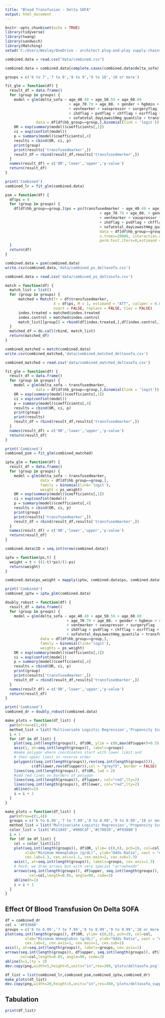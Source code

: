 ```yaml
---
title: "Blood Transfusion - Delta SOFA"
output: html_document
---
```


```r
knitr::opts_chunk$set(echo = TRUE)
library(tidyverse)
library(twang)
library(sandwich)
library(Matching)
setwd('C:/Users/Wesley/OneDrive - architect plug-and-play supply-chains/Desktop/Amsterdam database/transfusion_combined')

combined.data = read.csv("data/combined.csv")
```

```r
combined.data = combined.data[complete.cases(combined.data$delta_sofa),]
```

```r
groups = c('6 to 7','7 to 8','8 to 9','9 to 10','10 or more')

fit_glm = function(df) {
  result_df = data.frame()
  for (group in groups) {
    model = glm(delta_sofa ~ age_40.49 + age_50.59 + age_60.69 
                             + age_70.79 + age_80. + gender + hgbmin + septicflag 
                             + ventmarker + vasopressor + surgeryflag 
                             + ihdflag + pvdflag + chfflag + esrfflag +
                             + sofatotal_dayLowestHmg_quantile + transfusedmarker,
              data = df[df$hb_group==group,],binomial(link = 'logit'))
    OR = exp(summary(model)$coefficients[,1])
    ci = exp(confint(model))
    p = summary(model)$coefficients[,4]
    results = cbind(OR, ci, p)
    print(group)
    print(results['transfusedmarker',])
    result_df = rbind(result_df,results['transfusedmarker',])
  }
  names(result_df) = c('OR','lower','upper','p-value')
  return(result_df)
}

print('Combined')
combined_lr = fit_glm(combined.data)
```

```r
psm = function(df) {
  df$ps = 0
  for (group in groups) {
    df[df$hb_group==group,]$ps = ps(transfusedmarker ~ age_40.49 + age_50.59 + age_60.69 
                                           + age_70.79 + age_80. + gender + hgbmin + septicflag 
                                           + ventmarker + vasopressor + surgeryflag 
                                           + ihdflag + pvdflag + chfflag + esrfflag +
                                           + sofatotal_dayLowestHmg_quantile,
                                           data = df[df$hb_group==group,],
                                           n.trees=20000, interaction.depth=2, shrinkage=0.01,
                                           perm.test.iters=0,estimand = "ATT")$ps[,1]
  }
  return(df)
}

combined.data = psm(combined.data)
write.csv(combined.data,'data/combined_ps_deltasofa.csv')
```

```r
combined.data = read.csv('data/combined_ps_deltasofa.csv')
```

```r
match = function(df) {
  match_list = list()
  for (group in groups) {
      matched = Match(Tr = df$transfusedmarker,
                      X = df$ps, M = 1, estimand = "ATT", caliper = 0.01,
                      exact = FALSE, replace = FALSE, ties = FALSE)
      index.treated = matched$index.treated
      index.control = matched$index.control
      match_list[[group]] = rbind(df[index.treated,],df[index.control,])
  }
  matched_df = do.call(rbind, match_list)
  return(matched_df)
}

combined_matched = match(combined.data)
write.csv(combined_matched,'data/combined_matched_deltasofa.csv')
```

```r
combined_matched = read.csv('data/combined_matched_deltasofa.csv')

fit_glm = function(df) {
  result_df = data.frame()
  for (group in groups) {
    model = glm(delta_sofa ~ transfusedmarker,
              data = df[df$hb_group==group,],binomial(link = 'logit'))
    OR = exp(summary(model)$coefficients[,1])
    ci = exp(confint(model))
    p = summary(model)$coefficients[,4]
    results = cbind(OR, ci, p)
    print(group)
    print(results)
    result_df = rbind(result_df,results['transfusedmarker',])
  }
  names(result_df) = c('OR','lower','upper','p-value')
  return(result_df)
}

print('Combined')
combined_psm = fit_glm(combined_matched)
```

```r
iptw_glm = function(df) {
  result_df = data.frame()
  for (group in groups) {
    model = glm(delta_sofa ~ transfusedmarker,
                data = df[df$hb_group==group,],
                family = binomial(link='logit'),
                weight = ps_weight)
    OR = exp(summary(model)$coefficients[,1])
    ci = exp(confint(model))
    p = summary(model)$coefficients[,4]
    results = cbind(OR, ci, p)
    print(group)
    print(results['transfusedmarker',])
    result_df = rbind(result_df,results['transfusedmarker',])
  }
  names(result_df) = c('OR','lower','upper','p-value')
  return(result_df)
}

combined.data$ID = seq.int(nrow(combined.data))

iptw = function(ps,t) {
  weight = t + ((1-t)*ps)/(1-ps)
  return(weight)
}

combined.data$ps_weight = mapply(iptw, combined.data$ps, combined.data$transfusedmarker)

print('Combined')
combined_iptw = iptw_glm(combined.data)
```

```r
doubly_robust = function(df) {
  result_df = data.frame()
  for (group in groups) {
    model = glm(delta_sofa ~ age_40.49 + age_50.59 + age_60.69 
                            + age_70.79 + age_80. + gender + hgbmin + septicflag 
                            + ventmarker + vasopressor + surgeryflag 
                            + ihdflag + pvdflag + chfflag + esrfflag +
                            + sofatotal_dayLowestHmg_quantile + transfusedmarker,
                data = df[df$hb_group==group,],
                family = binomial(link='logit'),
                weights = ps_weight)
    OR = exp(summary(model)$coefficients[,1])
    ci = exp(confint(model))
    p = summary(model)$coefficients[,4]
    results = cbind(OR, ci, p)
    print(group)
    print(results['transfusedmarker',])
    result_df = rbind(result_df,results['transfusedmarker',])
  }
  names(result_df) = c('OR','lower','upper','p-value')
  return(result_df)
}

print('Combined')
combined_dr = doubly_robust(combined.data)
```

```r
make_plots = function(df_list) {
  par(mfrow=c(1,4))
  method_list = list('Multivariate Logistic Regression','Propensity Score Matching','Inverse Probability Treatment Weighting','Doubly Robust Estimation')
  i = 1
  for (df in df_list) {
    plot(seq.int(length(groups)), df$OR, ylim = c(0,max(df$upper)+0.5), xaxt = "n", xlab ='Hb group', ylab='Odds Ratio',type = "l", main=method_list[[i]])
    axis(1, at=seq.int(length(groups)), labels=groups)
    #make polygon where coordinates start with lower limit and 
    # then upper limit in reverse order
    polygon(c(seq.int(length(groups)),rev(seq.int(length(groups)))),
            c(df$lower,rev(df$upper)),col = "grey75", border = FALSE)
    lines(seq.int(length(groups)), df$OR, lwd = 2)
    #add red lines on borders of polygon
    lines(seq.int(length(groups)), df$upper, col="red",lty=2)
    lines(seq.int(length(groups)), df$lower, col="red",lty=2)
    abline(h=1)
    i = i + 1
  }
}

```

```r
make_plots = function(df_list) {
  par(mfrow=c(1,4))
  groups = c('6 to 6.99','7 to 7.99','8 to 8.99','9 to 9.99','10 or more')
  method_list = list('Multivariate Logistic Regression','Propensity Score Matching','Inverse Probability of Treatment Weighting','Doubly Robust Estimation')
  color_list = list('#511845','#900C3F','#C70039','#F93800')
  i = 1
  for (df in df_list) {
    col = color_list[[i]]
    plot(seq.int(length(groups)), df$OR, ylim= c(0,6), pch=19, col=col,
         xlab="Minimum Hemoglobin (g/dL)", ylab="Odds Ratio", xaxt = "n", main=method_list[[i]],
         cex.lab=1.3, cex.axis=1.1, cex.main=2, cex.sub=1.3)
    axis(1, at=seq.int(length(groups)), labels=groups, cex.axis=1.3)
    # hack: we draw arrows but with very special "arrowheads"
    arrows(seq.int(length(groups)), df$upper, seq.int(length(groups)), df$lower,
           col=col,length=0.05, angle=90, code=3)
    abline(h=1)
    i = i + 1
  }
}
```

## Effect Of Blood Transfusion On Delta SOFA

```r
df = combined_dr
col = '#F93800'
groups = c('6 to 6.99','7 to 7.99','8 to 8.99','9 to 9.99','10 or more')
plot(seq.int(length(groups)), df$OR, ylim= c(0,6), pch=19, col=col,
         xlab="Minimum Hemoglobin (g/dL)", ylab="Odds Ratio", xaxt = "n", main="Effect of Red Cell Transfusion On Deterioration In SOFA",
         cex.lab=1, cex.axis=1, cex.main=1, cex.sub=1)
axis(1, at=seq.int(length(groups)), labels=groups, cex.axis=1)
arrows(seq.int(length(groups)), df$upper, seq.int(length(groups)), df$lower,
       col=col,length=0.05, angle=90, code=3)
abline(h=1,lty = 2)
dev.copy(png,width=5,height=5,units="in",res=300,'plots/deltasofa.png')
```

```r
df_list = list(combined_lr,combined_psm,combined_iptw,combined_dr)
make_plots(df_list)
dev.copy(png,width=20,height=5,units="in",res=300,'plots/deltasofa_supplement.png')
```

## Tabulation

```r
print(df_list)
```